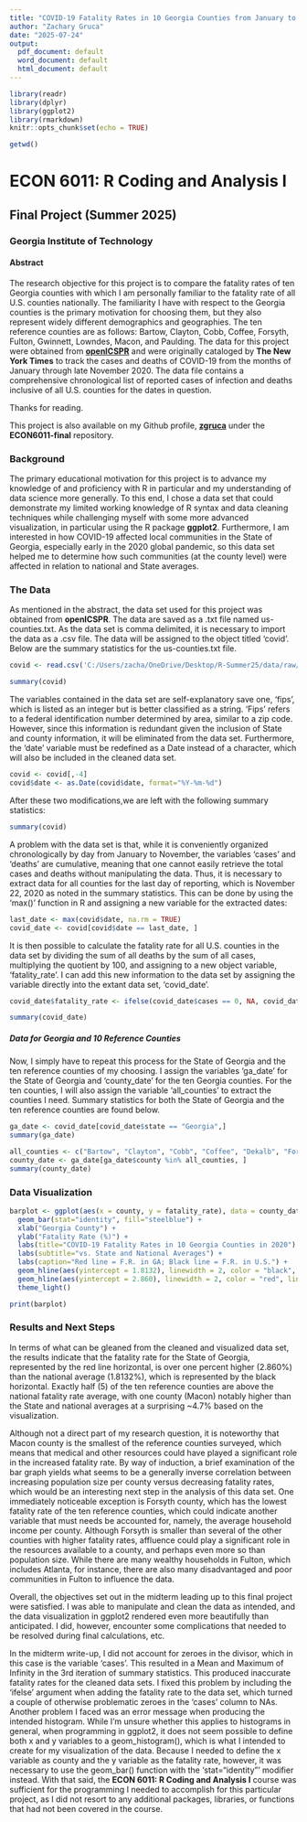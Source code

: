 ---
title: "COVID-19 Fatality Rates in 10 Georgia Counties from January to November 2020"
author: "Zachary Gruca"
date: "2025-07-24"
output:
  pdf_document: default
  word_document: default
  html_document: default
---

```{r, setup, include = FALSE, echo = FALSE}
library(readr)
library(dplyr)
library(ggplot2)
library(rmarkdown)
knitr::opts_chunk$set(echo = TRUE)
```

```{r, include = FALSE}
getwd()
```


# ECON 6011: R Coding and Analysis I

## Final Project (Summer 2025)

### Georgia Institute of Technology

#### Abstract\

The research objective for this project is to compare the fatality rates of ten Georgia counties with which I am personally familiar to the fatality rate of all U.S. counties nationally. The familiarity I have with respect to the Georgia counties is the primary motivation for choosing them, but they also represent widely different demographics and geographies. The ten reference counties are as follows: Bartow, Clayton, Cobb, Coffee, Forsyth, Fulton, Gwinnett, Lowndes, Macon, and Paulding. The data for this project were obtained from **[openICSPR](https://www.openicpsr.org/openicpsr/project/128303/version/V1/view?path=/openicpsr/128303/fcr:versions/V1&type=project)** and were originally cataloged by **The New York Times** to track the cases and deaths of COVID-19 from the months of January through late November 2020. The data file contains a comprehensive chronological list of reported cases of infection and deaths inclusive of all U.S. counties for the dates in question.  

Thanks for reading.  

This project is also available on my Github profile, **[zgruca](https://github.com/zgruca)** under the **ECON6011-final** repository.

\newpage

### Background

The primary educational motivation for this project is to advance my knowledge of and proficiency with R in particular and my understanding of data science more generally. To this end, I chose a data set that could demonstrate my limited working knowledge of R syntax and data cleaning techniques while challenging myself with some more advanced visualization, in particular using the R package **ggplot2**. Furthermore, I am interested in how COVID-19 affected local communities in the State of Georgia, especially early in the 2020 global pandemic, so this data set helped me to determine how such communities (at the county level) were affected in relation to national and State averages.

### The Data

As mentioned in the abstract, the data set used for this project was obtained from **openICSPR**. The data are saved as a .txt file named us-counties.txt. As the data set is comma delimited, it is necessary to import the data as a .csv file. The data will be assigned to the object titled 'covid'. Below are the summary statistics for the us-counties.txt file.

```{r, import, include = FALSE}
covid <- read.csv('C:/Users/zacha/OneDrive/Desktop/R-Summer25/data/raw/us-counties.txt')
```

```{r, sumstats-1}
summary(covid)
```
The variables contained in the data set are self-explanatory save one, 'fips', which is listed as an integer but is better classified as a string. 'Fips' refers to a federal identification number determined by area, similar to a zip code. However, since this information is redundant given the inclusion of State and county information, it will be eliminated from the data set. Furthermore, the 'date' variable must be redefined as a Date instead of a character, which will also be included in the cleaned data set. 

```{r, datamod-1}
covid <- covid[,-4]
covid$date <- as.Date(covid$date, format="%Y-%m-%d")
```

\newpage

After these two modifications,we are left with the following summary statistics:

```{r, sumstats-2}
summary(covid)
```
A problem with the data set is that, while it is conveniently organized chronologically by day from January to November, the variables 'cases' and 'deaths' are cumulative, meaning that one cannot easily retrieve the total cases and deaths without manipulating the data. Thus, it is necessary to extract data for all counties for the last day of reporting, which is November 22, 2020 as noted in the summary statistics. This can be done by using the 'max()' function in R and assigning a new variable for the extracted dates:

```{r, datamod-2}
last_date <- max(covid$date, na.rm = TRUE)
covid_date <- covid[covid$date == last_date, ]
```

It is then possible to calculate the fatality rate for all U.S. counties in the data set by dividing the sum of all deaths by the sum of all cases, multiplying the quotient by 100, and assigning to a new object variable, 'fatality_rate'. I can add this new information to the data set by assigning the variable directly into the extant data set, 'covid_date'.

```{r, datamod-3}
covid_date$fatality_rate <- ifelse(covid_date$cases == 0, NA, covid_date$deaths / covid_date$cases) * 100
```

```{r, sumstats-3}
summary(covid_date)
```
\newpage

##### Data for Georgia and 10 Reference Counties\

Now, I simply have to repeat this process for the State of Georgia and the ten reference counties of my choosing. I assign the variables 'ga_date' for the State of Georgia and 'county_date' for the ten Georgia counties. For the ten counties, I will also assign the variable 'all_counties' to extract the counties I need. Summary statistics for both the State of Georgia and the ten reference counties are found below.

```{r, georgia_data}
ga_date <- covid_date[covid_date$state == "Georgia",]
summary(ga_date)
```
```{r, ga_county_data}
all_counties <- c("Bartow", "Clayton", "Cobb", "Coffee", "Dekalb", "Forsyth", "Fulton", "Gwinnett", "Lowndes", "Paulding", "Macon")
county_date <- ga_date[ga_date$county %in% all_counties, ]
summary(county_date)
```
\newpage

### Data Visualization


```{r, histogram-1, message = FALSE}
barplot <- ggplot(aes(x = county, y = fatality_rate), data = county_date) +
  geom_bar(stat="identity", fill="steelblue") +
  xlab("Georgia County") +
  ylab("Fatality Rate (%)") +
  labs(title="COVID-19 Fatality Rates in 10 Georgia Counties in 2020") +
  labs(subtitle="vs. State and National Averages") +
  labs(caption="Red line = F.R. in GA; Black line = F.R. in U.S.") +
  geom_hline(aes(yintercept = 1.8132), linewidth = 2, color = "black", linetype = 3) +
  geom_hline(aes(yintercept = 2.860), linewidth = 2, color = "red", linetype = 2) +
  theme_light()

print(barplot)
```

\newpage

### Results and Next Steps

In terms of what can be gleaned from the cleaned and visualized data set, the results indicate that the fatality rate for the State of Georgia, represented by the red line horizontal, is over one percent higher (2.860%) than the national average (1.8132%), which is represented by the black horizontal. Exactly half (5) of the ten reference counties are above the national fatality rate average, with one county (Macon) notably higher than the State and national averages at a surprising ~4.7% based on the visualization.

Although not a direct part of my research question, it is noteworthy that Macon county is the smallest of the reference counties surveyed, which means that medical and other resources could have played a significant role in the increased fatality rate. By way of induction, a brief examination of the bar graph yields what seems to be a generally inverse correlation between increasing population size per county versus decreasing fatality rates, which would be an interesting next step in the analysis of this data set. One immediately noticeable exception is Forsyth county, which has the lowest fatality rate of the ten reference counties, which could indicate another variable that must needs be accounted for, namely, the average household income per county. Although Forsyth is smaller than several of the other counties with higher fatality rates, affluence could play a significant role in the resources available to a county, and perhaps even more so than population size. While there are many wealthy households in Fulton, which includes Atlanta, for instance, there are also many disadvantaged and poor communities in Fulton to influence the data.

Overall, the objectives set out in the midterm leading up to this final project were satisfied. I was able to manipulate and clean the data as intended, and the data visualization in ggplot2 rendered even more beautifully than anticipated. I did, however, encounter some complications that needed to be resolved during final calculations, etc.

In the midterm write-up, I did not account for zeroes in the divisor, which in this case is the variable 'cases'. This resulted in a Mean and Maximum of Infinity in the 3rd iteration of summary statistics. This produced inaccurate fatality rates for the cleaned data sets. I fixed this problem by including the 'ifelse' argument when adding the fatality rate to the data set, which turned a couple of otherwise problematic zeroes in the 'cases' column to NAs. Another problem I faced was an error message when producing the intended histogram. While I'm unsure whether this applies to histograms in general, when programming in ggplot2, it does not seem possible to define both x and y variables to a geom_histogram(), which is what I intended to create for my visualization of the data. Because I needed to define the x variable as county and the y variable as the fatality rate, however, it was necessary to use the geom_bar() function with the 'stat="identity"' modifier instead. With that said, the **ECON 6011: R Coding and Analysis I** course was sufficient for the programming I needed to accomplish for this particular project, as I did not resort to any additional packages, libraries, or functions that had not been covered in the course.